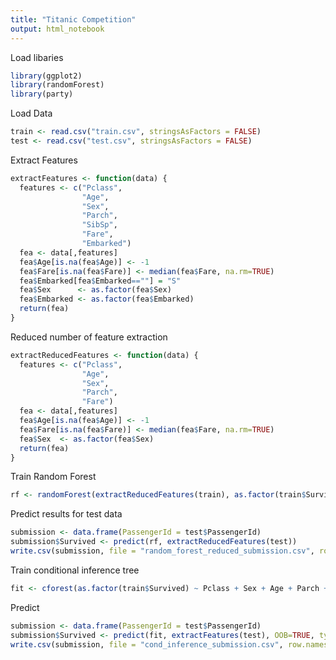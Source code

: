 ```yaml
---
title: "Titanic Competition"
output: html_notebook
---
```

Load libaries

```r
library(ggplot2)
library(randomForest)
library(party)
```

Load Data
```r
train <- read.csv("train.csv", stringsAsFactors = FALSE)
test <- read.csv("test.csv", stringsAsFactors = FALSE)
```

Extract Features
```r
extractFeatures <- function(data) {
  features <- c("Pclass",
                "Age",
                "Sex",
                "Parch",
                "SibSp",
                "Fare",
                "Embarked")
  fea <- data[,features]
  fea$Age[is.na(fea$Age)] <- -1
  fea$Fare[is.na(fea$Fare)] <- median(fea$Fare, na.rm=TRUE)
  fea$Embarked[fea$Embarked==""] = "S"
  fea$Sex      <- as.factor(fea$Sex)
  fea$Embarked <- as.factor(fea$Embarked)
  return(fea)
}
```
Reduced number of feature extraction
```r
extractReducedFeatures <- function(data) {
  features <- c("Pclass",
                "Age",
                "Sex",
                "Parch",
                "Fare")
  fea <- data[,features]
  fea$Age[is.na(fea$Age)] <- -1
  fea$Fare[is.na(fea$Fare)] <- median(fea$Fare, na.rm=TRUE)
  fea$Sex  <- as.factor(fea$Sex)
  return(fea)
}
```

Train Random Forest
```r
rf <- randomForest(extractReducedFeatures(train), as.factor(train$Survived), ntree=500)
```

Predict results for test data
```r
submission <- data.frame(PassengerId = test$PassengerId)
submission$Survived <- predict(rf, extractReducedFeatures(test))
write.csv(submission, file = "random_forest_reduced_submission.csv", row.names=FALSE)
```

Train conditional inference tree
```r
fit <- cforest(as.factor(train$Survived) ~ Pclass + Sex + Age + Parch + Fare, data=extractFeatures(train), controls=cforest_unbiased(ntree=2000, mtry=3))
```

Predict
```r
submission <- data.frame(PassengerId = test$PassengerId)
submission$Survived <- predict(fit, extractFeatures(test), OOB=TRUE, type="response")
write.csv(submission, file = "cond_inference_submission.csv", row.names=FALSE)
```

